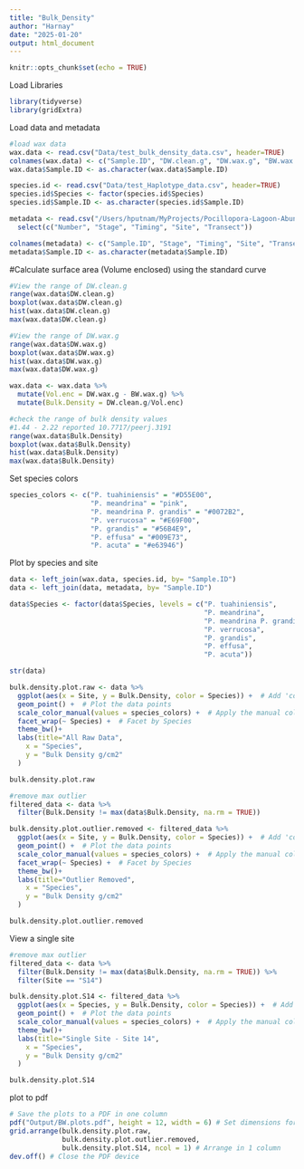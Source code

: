 ```yaml
---
title: "Bulk_Density"
author: "Harnay"
date: "2025-01-20"
output: html_document
---
```


```r
knitr::opts_chunk$set(echo = TRUE)
```

Load Libraries
```r
library(tidyverse)
library(gridExtra)

```

Load data and metadata
```r
#load wax data
wax.data <- read.csv("Data/test_bulk_density_data.csv", header=TRUE)
colnames(wax.data) <- c("Sample.ID", "DW.clean.g", "DW.wax.g", "BW.wax.g", "Temperature.C", "Notes")
wax.data$Sample.ID <- as.character(wax.data$Sample.ID)

species.id <- read.csv("Data/test_Haplotype_data.csv", header=TRUE)
species.id$Species <- factor(species.id$Species)
species.id$Sample.ID <- as.character(species.id$Sample.ID)

metadata <- read.csv("/Users/hputnam/MyProjects/Pocillopora-Lagoon-Abundance/Data/POC_ID_RA_list.csv", header=TRUE) %>%
  select(c("Number", "Stage", "Timing", "Site", "Transect"))

colnames(metadata) <- c("Sample.ID", "Stage", "Timing", "Site", "Transect")
metadata$Sample.ID <- as.character(metadata$Sample.ID)

```

#Calculate surface area (Volume enclosed) using the standard curve
```r

#View the range of DW.clean.g
range(wax.data$DW.clean.g)
boxplot(wax.data$DW.clean.g)
hist(wax.data$DW.clean.g)
max(wax.data$DW.clean.g)

#View the range of DW.wax.g
range(wax.data$DW.wax.g)
boxplot(wax.data$DW.wax.g)
hist(wax.data$DW.wax.g)
max(wax.data$DW.wax.g)

wax.data <- wax.data %>%
  mutate(Vol.enc = DW.wax.g - BW.wax.g) %>%
  mutate(Bulk.Density = DW.clean.g/Vol.enc)

#check the range of bulk density values
#1.44 - 2.22 reported 10.7717/peerj.3191
range(wax.data$Bulk.Density)
boxplot(wax.data$Bulk.Density)
hist(wax.data$Bulk.Density)
max(wax.data$Bulk.Density)

```

Set species colors
```r

species_colors <- c("P. tuahiniensis" = "#D55E00",
                    "P. meandrina" = "pink",
                    "P. meandrina P. grandis" = "#0072B2",
                    "P. verrucosa" = "#E69F00",
                    "P. grandis" = "#56B4E9",
                    "P. effusa" = "#009E73",
                    "P. acuta" = "#e63946")

```

Plot by species and site
```r
data <- left_join(wax.data, species.id, by= "Sample.ID")
data <- left_join(data, metadata, by= "Sample.ID")

data$Species <- factor(data$Species, levels = c("P. tuahiniensis", 
                                                "P. meandrina", 
                                                "P. meandrina P. grandis", 
                                                "P. verrucosa", 
                                                "P. grandis", 
                                                "P. effusa", 
                                                "P. acuta"))

str(data)

bulk.density.plot.raw <- data %>%
  ggplot(aes(x = Site, y = Bulk.Density, color = Species)) +  # Add 'color = Species' to map colors to the Species variable
  geom_point() +  # Plot the data points
  scale_color_manual(values = species_colors) +  # Apply the manual color scale
  facet_wrap(~ Species) +  # Facet by Species
  theme_bw()+
  labs(title="All Raw Data",
    x = "Species",
    y = "Bulk Density g/cm2"
  )  

bulk.density.plot.raw

```

```r

#remove max outlier
filtered_data <- data %>%
  filter(Bulk.Density != max(data$Bulk.Density, na.rm = TRUE))

bulk.density.plot.outlier.removed <- filtered_data %>%
  ggplot(aes(x = Site, y = Bulk.Density, color = Species)) +  # Add 'color = Species' to map colors to the Species variable
  geom_point() +  # Plot the data points
  scale_color_manual(values = species_colors) +  # Apply the manual color scale
  facet_wrap(~ Species) +  # Facet by Species
  theme_bw()+
  labs(title="Outlier Removed",
    x = "Species",
    y = "Bulk Density g/cm2"
  )  

bulk.density.plot.outlier.removed


```
View a single site
```r
#remove max outlier
filtered_data <- data %>%
  filter(Bulk.Density != max(data$Bulk.Density, na.rm = TRUE)) %>%
  filter(Site == "S14")

bulk.density.plot.S14 <- filtered_data %>%
  ggplot(aes(x = Species, y = Bulk.Density, color = Species)) +  # Add 'color = Species' to map colors to the Species variable
  geom_point() +  # Plot the data points
  scale_color_manual(values = species_colors) +  # Apply the manual color scale
  theme_bw()+
  labs(title="Single Site - Site 14",
    x = "Species",
    y = "Bulk Density g/cm2"
  )

bulk.density.plot.S14

```

plot to pdf
```r
# Save the plots to a PDF in one column
pdf("Output/BW.plots.pdf", height = 12, width = 6) # Set dimensions for the PDF
grid.arrange(bulk.density.plot.raw,
             bulk.density.plot.outlier.removed,
             bulk.density.plot.S14, ncol = 1) # Arrange in 1 column
dev.off() # Close the PDF device

```